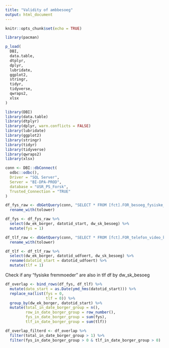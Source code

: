 ```yaml
---
title: "Validity of ambbesoeg"
output: html_document
---
```


```r
knitr::opts_chunk$set(echo = TRUE)

library(pacman)

p_load(
  DBI,
  data.table,
  dtplyr, 
  dplyr,
  lubridate,
  ggplot2,
  stringr,
  tidyr,
  tidyverse,
  qwraps2,
  xlsx
)

library(DBI)
library(data.table)
library(dtplyr)
library(dplyr, warn.conflicts = FALSE)
library(lubridate)
library(ggplot2)
library(stringr)
library(tidyr)
library(tidyverse)
library(qwraps2)
library(xlsx)

```



```r
conn <- DBI::dbConnect(
  odbc::odbc(),
  Driver = "SQL Server",
  Server = "BI-DPA-PROD",
  database = "USR_PS_Forsk",
  Trusted_Connection = "TRUE"
)

df_fys_raw <- dbGetQuery(conn, "SELECT * FROM [fct].FOR_besoeg_fysiske_fremmoeder") %>% 
  rename_with(tolower)

df_fys <- df_fys_raw %>% 
  select(dw_ek_borger, datotid_start, dw_sk_besoeg) %>% 
  mutate(fys = 1)

df_tlf_raw <- dbGetQuery(conn, "SELECT * FROM [fct].FOR_telefon_video_konsultationer_psyk_somatik_LPR2") %>% 
  rename_with(tolower)

df_tlf <- df_tlf_raw %>%
  select(dw_ek_borger, datotid_udfoert, dw_sk_besoeg) %>%
  rename(datotid_start = datotid_udfoert) %>% 
  mutate(tlf = 1)

```


Check if any "fysiske fremmoeder" are also in tlf df by dw_sk_besoeg

```r
df_overlap <- bind_rows(df_fys, df_tlf) %>% 
  mutate(dato_start = as.Date(ymd_hms(datotid_start))) %>% 
  replace_na(list(fys = 0,
                  tlf = 0)) %>% 
  group_by(dw_ek_borger, datotid_start) %>% 
  mutate(total_in_date_borger_group = n(),
         row_in_date_borger_group = row_number(),
         fys_in_date_borger_group = sum(fys),
         tlf_in_date_borger_group = sum(tlf))

df_overlap_filterd <- df_overlap %>% 
  filter(total_in_date_borger_group > 1) %>% 
  filter(fys_in_date_borger_group > 0 & tlf_in_date_borger_group > 0)
  
```

